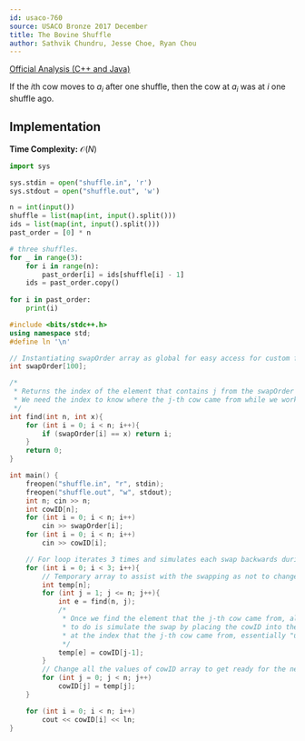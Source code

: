 ```yaml
---
id: usaco-760
source: USACO Bronze 2017 December
title: The Bovine Shuffle
author: Sathvik Chundru, Jesse Choe, Ryan Chou
---
```


[Official Analysis (C++ and Java)](http://www.usaco.org/current/data/sol_shuffle_bronze_dec17.html)

If the $i$th cow moves to $a_i$ after one shuffle, then the cow at $a_i$ was at $i$ one shuffle ago.

## Implementation

**Time Complexity:** $\mathcal{O}(N)$
<LanguageSection>
<PySection>

```py
import sys

sys.stdin = open("shuffle.in", 'r')
sys.stdout = open("shuffle.out", 'w')

n = int(input())
shuffle = list(map(int, input().split()))
ids = list(map(int, input().split()))
past_order = [0] * n

# three shuffles.
for _ in range(3):
	for i in range(n):
		past_order[i] = ids[shuffle[i] - 1]
	ids = past_order.copy()
	
for i in past_order:
	print(i)
```
</PySection>
	
<CPPSection>
	
```cpp
#include <bits/stdc++.h>
using namespace std;
#define ln '\n'

// Instantiating swapOrder array as global for easy access for custom find function 
int swapOrder[100];

/*
 * Returns the index of the element that contains j from the swapOrder array.
 * We need the index to know where the j-th cow came from while we work backwards.
 */
int find(int n, int x){
	for (int i = 0; i < n; i++){
		if (swapOrder[i] == x) return i;
	}
	return 0;
}

int main() {
	freopen("shuffle.in", "r", stdin);
	freopen("shuffle.out", "w", stdout);
	int n; cin >> n;
	int cowID[n];
	for (int i = 0; i < n; i++) 
		cin >> swapOrder[i];
	for (int i = 0; i < n; i++) 
		cin >> cowID[i];

	// For loop iterates 3 times and simulates each swap backwards during every iteration
	for (int i = 0; i < 3; i++){
		// Temporary array to assist with the swapping as not to change the values of the cowID array
		int temp[n];
		for (int j = 1; j <= n; j++){
			int e = find(n, j);
			/* 
			 * Once we find the element that the j-th cow came from, all we need 
			 * to do is simulate the swap by placing the cowID into the temp array 
			 * at the index that the j-th cow came from, essentially "undo-ing" the swap.
			 */
			temp[e] = cowID[j-1];
		}
		// Change all the values of cowID array to get ready for the next iteration
		for (int j = 0; j < n; j++) 
			cowID[j] = temp[j]; 
	}

	for (int i = 0; i < n; i++) 
		cout << cowID[i] << ln; 
}
	
```
</CPPSection>

</LanguageSection>
